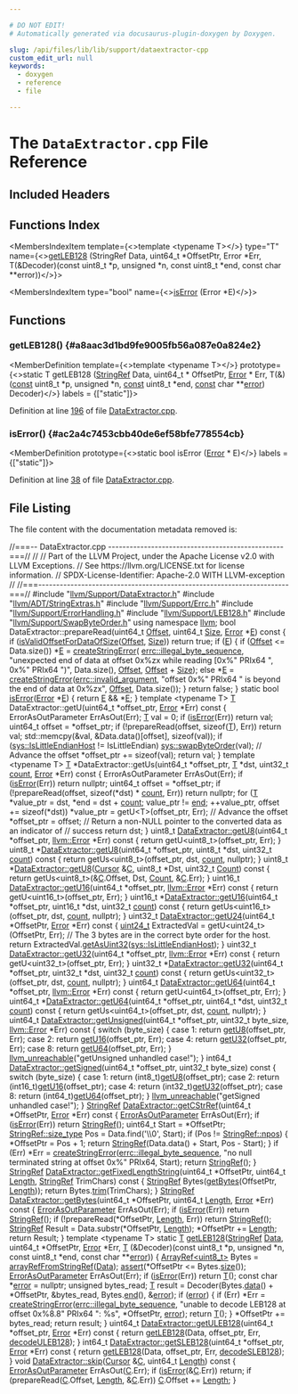 ```yaml
---

# DO NOT EDIT!
# Automatically generated via docusaurus-plugin-doxygen by Doxygen.

slug: /api/files/lib/lib/support/dataextractor-cpp
custom_edit_url: null
keywords:
  - doxygen
  - reference
  - file

---
```





# The `DataExtractor.cpp` File Reference

<DoxygenPage pluginConfig={pluginConfig}>



## Included Headers

<IncludesList>
<IncludesListItem
  filePath="llvm/Support/DataExtractor.h"
  permalink="/docs/api/files/include/include/llvm/include/llvm/support/dataextractor-h"
  isLocal="true" />
<IncludesListItem
  filePath="llvm/ADT/StringExtras.h"
  permalink="/docs/api/files/include/include/llvm/include/llvm/adt/stringextras-h"
  isLocal="true" />
<IncludesListItem
  filePath="llvm/Support/Errc.h"
  permalink="/docs/api/files/include/include/llvm/include/llvm/support/errc-h"
  isLocal="true" />
<IncludesListItem
  filePath="llvm/Support/ErrorHandling.h"
  permalink="/docs/api/files/include/include/llvm/include/llvm/support/errorhandling-h"
  isLocal="true" />
<IncludesListItem
  filePath="llvm/Support/LEB128.h"
  permalink="/docs/api/files/include/include/llvm/include/llvm/support/leb128-h"
  isLocal="true" />
<IncludesListItem
  filePath="llvm/Support/SwapByteOrder.h"
  permalink="/docs/api/files/include/include/llvm/include/llvm/support/swapbyteorder-h"
  isLocal="true" />
</IncludesList>

## Functions Index

<MembersIndex>

<MembersIndexItem
  template={<>template &lt;typename T&gt;</>}
  type="T"
  name={<><a href="#a8aac3d1bd9fe9005fb56a087e0a824e2">getLEB128</a> (StringRef Data, uint64&#95;t &#42;OffsetPtr, Error &#42;Err, T(&amp;Decoder)(const uint8&#95;t &#42;p, unsigned &#42;n, const uint8&#95;t &#42;end, const char &#42;&#42;error))</>}>
</MembersIndexItem>

<MembersIndexItem
  type="bool"
  name={<><a href="#ac2a4c7453cbb40de6ef58bfe778554cb">isError</a> (Error &#42;E)</>}>
</MembersIndexItem>

</MembersIndex>


<SectionDefinition>

## Functions

### getLEB128() {#a8aac3d1bd9fe9005fb56a087e0a824e2}

<MemberDefinition
  template={<>template &lt;typename T&gt;</>}
  prototype={<>static T getLEB128 (<a href="/docs/api/classes/llvm/stringref">StringRef</a> Data, uint64&#95;t &#42; OffsetPtr, <a href="/docs/api/classes/llvm/error">Error</a> &#42; Err, T(&amp;)(<a href="/docs/api/files/lib/lib/target/lib/target/aarch64/aarch64promoteconstant-cpp/#a90f8350fecae261c25be85d38b451bff">const</a> uint8&#95;t &#42;p, unsigned &#42;n, <a href="/docs/api/files/lib/lib/target/lib/target/aarch64/aarch64promoteconstant-cpp/#a90f8350fecae261c25be85d38b451bff">const</a> uint8&#95;t &#42;end, <a href="/docs/api/files/lib/lib/target/lib/target/aarch64/aarch64promoteconstant-cpp/#a90f8350fecae261c25be85d38b451bff">const</a> char &#42;&#42;<a href="/docs/api/files/lib/lib/debuginfo/lib/debuginfo/codeview/symbolrecordmapping-cpp/#a9cdf893c7d17e47fa1ed8bebf92a5da4">error</a>) Decoder)</>}
  labels = {["static"]}>

Definition at line <a href="#l00196">196</a> of file <a href="/docs/api/files/lib/lib/support/dataextractor-cpp">DataExtractor.cpp</a>.
</MemberDefinition>

### isError() {#ac2a4c7453cbb40de6ef58bfe778554cb}

<MemberDefinition
  prototype={<>static bool isError (<a href="/docs/api/classes/llvm/error">Error</a> &#42; E)</>}
  labels = {["static"]}>

Definition at line <a href="#l00038">38</a> of file <a href="/docs/api/files/lib/lib/support/dataextractor-cpp">DataExtractor.cpp</a>.
</MemberDefinition>

</SectionDefinition>

## File Listing

The file content with the documentation metadata removed is:

<ProgramListing>

<Link id="l00001" /><CodeLine lineNumber="1"><Highlight kind="comment">//===-- DataExtractor.cpp -------------------------------------------------===//</Highlight><Highlight kind="normal"></Highlight></CodeLine>
<Link id="l00002" /><CodeLine lineNumber="2"><Highlight kind="normal"></Highlight><Highlight kind="comment">//</Highlight><Highlight kind="normal"></Highlight></CodeLine>
<Link id="l00003" /><CodeLine lineNumber="3"><Highlight kind="normal"></Highlight><Highlight kind="comment">// Part of the LLVM Project, under the Apache License v2.0 with LLVM Exceptions.</Highlight><Highlight kind="normal"></Highlight></CodeLine>
<Link id="l00004" /><CodeLine lineNumber="4"><Highlight kind="normal"></Highlight><Highlight kind="comment">// See https://llvm.org/LICENSE.txt for license information.</Highlight><Highlight kind="normal"></Highlight></CodeLine>
<Link id="l00005" /><CodeLine lineNumber="5"><Highlight kind="normal"></Highlight><Highlight kind="comment">// SPDX-License-Identifier: Apache-2.0 WITH LLVM-exception</Highlight><Highlight kind="normal"></Highlight></CodeLine>
<Link id="l00006" /><CodeLine lineNumber="6"><Highlight kind="normal"></Highlight><Highlight kind="comment">//</Highlight><Highlight kind="normal"></Highlight></CodeLine>
<Link id="l00007" /><CodeLine lineNumber="7"><Highlight kind="normal"></Highlight><Highlight kind="comment">//===----------------------------------------------------------------------===//</Highlight><Highlight kind="normal"></Highlight></CodeLine>
<Link id="l00008" /><CodeLine lineNumber="8"><Highlight kind="normal"></Highlight></CodeLine>
<Link id="l00009" /><CodeLine lineNumber="9"><Highlight kind="normal"></Highlight><Highlight kind="preprocessor">#include &quot;<a href="/docs/api/files/include/include/llvm/include/llvm/support/dataextractor-h">llvm/Support/DataExtractor.h</a>&quot;</Highlight><Highlight kind="normal"></Highlight></CodeLine>
<Link id="l00010" /><CodeLine lineNumber="10"><Highlight kind="normal"></Highlight><Highlight kind="preprocessor">#include &quot;<a href="/docs/api/files/include/include/llvm/include/llvm/adt/stringextras-h">llvm/ADT/StringExtras.h</a>&quot;</Highlight><Highlight kind="normal"></Highlight></CodeLine>
<Link id="l00011" /><CodeLine lineNumber="11"><Highlight kind="normal"></Highlight><Highlight kind="preprocessor">#include &quot;<a href="/docs/api/files/include/include/llvm/include/llvm/support/errc-h">llvm/Support/Errc.h</a>&quot;</Highlight><Highlight kind="normal"></Highlight></CodeLine>
<Link id="l00012" /><CodeLine lineNumber="12"><Highlight kind="normal"></Highlight><Highlight kind="preprocessor">#include &quot;<a href="/docs/api/files/include/include/llvm/include/llvm/support/errorhandling-h">llvm/Support/ErrorHandling.h</a>&quot;</Highlight><Highlight kind="normal"></Highlight></CodeLine>
<Link id="l00013" /><CodeLine lineNumber="13"><Highlight kind="normal"></Highlight><Highlight kind="preprocessor">#include &quot;<a href="/docs/api/files/include/include/llvm/include/llvm/support/leb128-h">llvm/Support/LEB128.h</a>&quot;</Highlight><Highlight kind="normal"></Highlight></CodeLine>
<Link id="l00014" /><CodeLine lineNumber="14"><Highlight kind="normal"></Highlight><Highlight kind="preprocessor">#include &quot;<a href="/docs/api/files/include/include/llvm/include/llvm/support/swapbyteorder-h">llvm/Support/SwapByteOrder.h</a>&quot;</Highlight><Highlight kind="normal"></Highlight></CodeLine>
<Link id="l00015" /><CodeLine lineNumber="15"><Highlight kind="normal"></Highlight></CodeLine>
<Link id="l00016" /><CodeLine lineNumber="16"><Highlight kind="normal"></Highlight><Highlight kind="keyword">using namespace </Highlight><Highlight kind="normal"><a href="/docs/api/namespaces/llvm">llvm</a>;</Highlight></CodeLine>
<Link id="l00017" /><CodeLine lineNumber="17"><Highlight kind="normal"></Highlight></CodeLine>
<Link id="l00018" /><CodeLine lineNumber="18"><Highlight kind="normal"></Highlight><Highlight kind="keywordtype">bool</Highlight><Highlight kind="normal"> DataExtractor::prepareRead(uint64&#95;t <a href="/docs/api/namespaces/llvm/#a05f5b9a11bdcc5feba62899f95dcf878a3134224cba2545bc57954d3b072aebb4">Offset</a>, uint64&#95;t <a href="/docs/api/files/lib/lib/analysis/inlineorder-cpp/#a7ee6f0cb51c3b9056199e9a0001fe8c3a6f6cb72d544962fa333e2e34ce64f719">Size</a>,</Highlight></CodeLine>
<Link id="l00019" /><CodeLine lineNumber="19"><Highlight kind="normal">                                <a href="/docs/api/classes/llvm/error">Error</a> &#42;<a href="/docs/api/files/lib/lib/ir/builtingcs-cpp/#abb2b3a60ccc38a28239e19a1646e0c8a">E</a>)</Highlight><Highlight kind="keyword"> const </Highlight><Highlight kind="normal">&#123;</Highlight></CodeLine>
<Link id="l00020" /><CodeLine lineNumber="20"><Highlight kind="normal">  </Highlight><Highlight kind="keywordflow">if</Highlight><Highlight kind="normal"> (<a href="/docs/api/classes/llvm/dataextractor/#ad7e3a2f9134fa59a38cc0a86acaaf351">isValidOffsetForDataOfSize</a>(<a href="/docs/api/namespaces/llvm/#a05f5b9a11bdcc5feba62899f95dcf878a3134224cba2545bc57954d3b072aebb4">Offset</a>, <a href="/docs/api/files/lib/lib/analysis/inlineorder-cpp/#a7ee6f0cb51c3b9056199e9a0001fe8c3a6f6cb72d544962fa333e2e34ce64f719">Size</a>))</Highlight></CodeLine>
<Link id="l00021" /><CodeLine lineNumber="21"><Highlight kind="normal">    </Highlight><Highlight kind="keywordflow">return</Highlight><Highlight kind="normal"> </Highlight><Highlight kind="keyword">true</Highlight><Highlight kind="normal">;</Highlight></CodeLine>
<Link id="l00022" /><CodeLine lineNumber="22"><Highlight kind="normal">  </Highlight><Highlight kind="keywordflow">if</Highlight><Highlight kind="normal"> (<a href="/docs/api/files/lib/lib/ir/builtingcs-cpp/#abb2b3a60ccc38a28239e19a1646e0c8a">E</a>) &#123;</Highlight></CodeLine>
<Link id="l00023" /><CodeLine lineNumber="23"><Highlight kind="normal">    </Highlight><Highlight kind="keywordflow">if</Highlight><Highlight kind="normal"> (<a href="/docs/api/namespaces/llvm/#a05f5b9a11bdcc5feba62899f95dcf878a3134224cba2545bc57954d3b072aebb4">Offset</a> &lt;= Data.size())</Highlight></CodeLine>
<Link id="l00024" /><CodeLine lineNumber="24"><Highlight kind="normal">      &#42;<a href="/docs/api/files/lib/lib/ir/builtingcs-cpp/#abb2b3a60ccc38a28239e19a1646e0c8a">E</a> = <a href="/docs/api/namespaces/llvm/#a4d2fd926089a58d482fb67a362e11bad">createStringError</a>(</Highlight></CodeLine>
<Link id="l00025" /><CodeLine lineNumber="25"><Highlight kind="normal">          <a href="/docs/api/namespaces/llvm/#a59739a4f15fb2ec57a6b7fcfe938546ba53a9e57a679708b2d8ff0ccd8ec96b18">errc::illegal&#95;byte&#95;sequence</a>,</Highlight></CodeLine>
<Link id="l00026" /><CodeLine lineNumber="26"><Highlight kind="normal">          </Highlight><Highlight kind="stringliteral">&quot;unexpected end of data at offset 0x%zx while reading &#91;0x%&quot;</Highlight><Highlight kind="normal"> PRIx64</Highlight></CodeLine>
<Link id="l00027" /><CodeLine lineNumber="27"><Highlight kind="normal">          </Highlight><Highlight kind="stringliteral">&quot;, 0x%&quot;</Highlight><Highlight kind="normal"> PRIx64 </Highlight><Highlight kind="stringliteral">&quot;)&quot;</Highlight><Highlight kind="normal">,</Highlight></CodeLine>
<Link id="l00028" /><CodeLine lineNumber="28"><Highlight kind="normal">          Data.size(), <a href="/docs/api/namespaces/llvm/#a05f5b9a11bdcc5feba62899f95dcf878a3134224cba2545bc57954d3b072aebb4">Offset</a>, <a href="/docs/api/namespaces/llvm/#a05f5b9a11bdcc5feba62899f95dcf878a3134224cba2545bc57954d3b072aebb4">Offset</a> + <a href="/docs/api/files/lib/lib/analysis/inlineorder-cpp/#a7ee6f0cb51c3b9056199e9a0001fe8c3a6f6cb72d544962fa333e2e34ce64f719">Size</a>);</Highlight></CodeLine>
<Link id="l00029" /><CodeLine lineNumber="29"><Highlight kind="normal">    </Highlight><Highlight kind="keywordflow">else</Highlight><Highlight kind="normal"></Highlight></CodeLine>
<Link id="l00030" /><CodeLine lineNumber="30"><Highlight kind="normal">      &#42;<a href="/docs/api/files/lib/lib/ir/builtingcs-cpp/#abb2b3a60ccc38a28239e19a1646e0c8a">E</a> = <a href="/docs/api/namespaces/llvm/#a4d2fd926089a58d482fb67a362e11bad">createStringError</a>(<a href="/docs/api/namespaces/llvm/#a59739a4f15fb2ec57a6b7fcfe938546bae55d43eabeefe5a8271b4a3c898bd18f">errc::invalid&#95;argument</a>,</Highlight></CodeLine>
<Link id="l00031" /><CodeLine lineNumber="31"><Highlight kind="normal">                             </Highlight><Highlight kind="stringliteral">&quot;offset 0x%&quot;</Highlight><Highlight kind="normal"> PRIx64</Highlight></CodeLine>
<Link id="l00032" /><CodeLine lineNumber="32"><Highlight kind="normal">                             </Highlight><Highlight kind="stringliteral">&quot; is beyond the end of data at 0x%zx&quot;</Highlight><Highlight kind="normal">,</Highlight></CodeLine>
<Link id="l00033" /><CodeLine lineNumber="33"><Highlight kind="normal">                             <a href="/docs/api/namespaces/llvm/#a05f5b9a11bdcc5feba62899f95dcf878a3134224cba2545bc57954d3b072aebb4">Offset</a>, Data.size());</Highlight></CodeLine>
<Link id="l00034" /><CodeLine lineNumber="34"><Highlight kind="normal">  &#125;</Highlight></CodeLine>
<Link id="l00035" /><CodeLine lineNumber="35"><Highlight kind="normal">  </Highlight><Highlight kind="keywordflow">return</Highlight><Highlight kind="normal"> </Highlight><Highlight kind="keyword">false</Highlight><Highlight kind="normal">;</Highlight></CodeLine>
<Link id="l00036" /><CodeLine lineNumber="36"><Highlight kind="normal">&#125;</Highlight></CodeLine>
<Link id="l00037" /><CodeLine lineNumber="37"><Highlight kind="normal"></Highlight></CodeLine>
<Link id="l00038" /><CodeLine lineNumber="38" lineLink="#ac2a4c7453cbb40de6ef58bfe778554cb"><Highlight kind="normal"></Highlight><Highlight kind="keyword">static</Highlight><Highlight kind="normal"> </Highlight><Highlight kind="keywordtype">bool</Highlight><Highlight kind="normal"> <a href="#ac2a4c7453cbb40de6ef58bfe778554cb">isError</a>(<a href="/docs/api/classes/llvm/error">Error</a> &#42;<a href="/docs/api/files/lib/lib/ir/builtingcs-cpp/#abb2b3a60ccc38a28239e19a1646e0c8a">E</a>) &#123; </Highlight><Highlight kind="keywordflow">return</Highlight><Highlight kind="normal"> <a href="/docs/api/files/lib/lib/ir/builtingcs-cpp/#abb2b3a60ccc38a28239e19a1646e0c8a">E</a> &amp;&amp; &#42;<a href="/docs/api/files/lib/lib/ir/builtingcs-cpp/#abb2b3a60ccc38a28239e19a1646e0c8a">E</a>; &#125;</Highlight></CodeLine>
<Link id="l00039" /><CodeLine lineNumber="39"><Highlight kind="normal"></Highlight></CodeLine>
<Link id="l00040" /><CodeLine lineNumber="40"><Highlight kind="normal"></Highlight><Highlight kind="keyword">template</Highlight><Highlight kind="normal"> &lt;</Highlight><Highlight kind="keyword">typename</Highlight><Highlight kind="normal"> T&gt;</Highlight></CodeLine>
<Link id="l00041" /><CodeLine lineNumber="41"><Highlight kind="normal"><a href="/docs/api/files/lib/lib/target/lib/target/mips/mips16isellowering-cpp/#a0acb682b8260ab1c60b918599864e2e5">T</a> DataExtractor::getU(uint64&#95;t &#42;offset&#95;ptr, <a href="/docs/api/classes/llvm/error">Error</a> &#42;Err)</Highlight><Highlight kind="keyword"> const </Highlight><Highlight kind="normal">&#123;</Highlight></CodeLine>
<Link id="l00042" /><CodeLine lineNumber="42"><Highlight kind="normal">  ErrorAsOutParameter ErrAsOut(Err);</Highlight></CodeLine>
<Link id="l00043" /><CodeLine lineNumber="43"><Highlight kind="normal">  <a href="/docs/api/files/lib/lib/target/lib/target/mips/mips16isellowering-cpp/#a0acb682b8260ab1c60b918599864e2e5">T</a> val = 0;</Highlight></CodeLine>
<Link id="l00044" /><CodeLine lineNumber="44"><Highlight kind="normal">  </Highlight><Highlight kind="keywordflow">if</Highlight><Highlight kind="normal"> (<a href="#ac2a4c7453cbb40de6ef58bfe778554cb">isError</a>(Err))</Highlight></CodeLine>
<Link id="l00045" /><CodeLine lineNumber="45"><Highlight kind="normal">    </Highlight><Highlight kind="keywordflow">return</Highlight><Highlight kind="normal"> val;</Highlight></CodeLine>
<Link id="l00046" /><CodeLine lineNumber="46"><Highlight kind="normal"></Highlight></CodeLine>
<Link id="l00047" /><CodeLine lineNumber="47"><Highlight kind="normal">  uint64&#95;t offset = &#42;offset&#95;ptr;</Highlight></CodeLine>
<Link id="l00048" /><CodeLine lineNumber="48"><Highlight kind="normal">  </Highlight><Highlight kind="keywordflow">if</Highlight><Highlight kind="normal"> (!prepareRead(offset, </Highlight><Highlight kind="keyword">sizeof</Highlight><Highlight kind="normal">(<a href="/docs/api/files/lib/lib/target/lib/target/mips/mips16isellowering-cpp/#a0acb682b8260ab1c60b918599864e2e5">T</a>), Err))</Highlight></CodeLine>
<Link id="l00049" /><CodeLine lineNumber="49"><Highlight kind="normal">    </Highlight><Highlight kind="keywordflow">return</Highlight><Highlight kind="normal"> val;</Highlight></CodeLine>
<Link id="l00050" /><CodeLine lineNumber="50"><Highlight kind="normal">  std::memcpy(&amp;val, &amp;Data.data()&#91;offset&#93;, </Highlight><Highlight kind="keyword">sizeof</Highlight><Highlight kind="normal">(val));</Highlight></CodeLine>
<Link id="l00051" /><CodeLine lineNumber="51"><Highlight kind="normal">  </Highlight><Highlight kind="keywordflow">if</Highlight><Highlight kind="normal"> (<a href="/docs/api/namespaces/llvm/sys/#a4ee2015697caec796e59972aadc2f9e2">sys::IsLittleEndianHost</a> != IsLittleEndian)</Highlight></CodeLine>
<Link id="l00052" /><CodeLine lineNumber="52"><Highlight kind="normal">    <a href="/docs/api/namespaces/llvm/sys/#ad0e418047a3e04c4fd1fb83325b571ae">sys::swapByteOrder</a>(val);</Highlight></CodeLine>
<Link id="l00053" /><CodeLine lineNumber="53"><Highlight kind="normal"></Highlight></CodeLine>
<Link id="l00054" /><CodeLine lineNumber="54"><Highlight kind="normal">  </Highlight><Highlight kind="comment">// Advance the offset</Highlight><Highlight kind="normal"></Highlight></CodeLine>
<Link id="l00055" /><CodeLine lineNumber="55"><Highlight kind="normal">  &#42;offset&#95;ptr += </Highlight><Highlight kind="keyword">sizeof</Highlight><Highlight kind="normal">(val);</Highlight></CodeLine>
<Link id="l00056" /><CodeLine lineNumber="56"><Highlight kind="normal">  </Highlight><Highlight kind="keywordflow">return</Highlight><Highlight kind="normal"> val;</Highlight></CodeLine>
<Link id="l00057" /><CodeLine lineNumber="57"><Highlight kind="normal">&#125;</Highlight></CodeLine>
<Link id="l00058" /><CodeLine lineNumber="58"><Highlight kind="normal"></Highlight></CodeLine>
<Link id="l00059" /><CodeLine lineNumber="59"><Highlight kind="normal"></Highlight><Highlight kind="keyword">template</Highlight><Highlight kind="normal"> &lt;</Highlight><Highlight kind="keyword">typename</Highlight><Highlight kind="normal"> T&gt;</Highlight></CodeLine>
<Link id="l00060" /><CodeLine lineNumber="60"><Highlight kind="normal"><a href="/docs/api/files/lib/lib/target/lib/target/mips/mips16isellowering-cpp/#a0acb682b8260ab1c60b918599864e2e5">T</a> &#42;DataExtractor::getUs(uint64&#95;t &#42;offset&#95;ptr, <a href="/docs/api/files/lib/lib/target/lib/target/mips/mips16isellowering-cpp/#a0acb682b8260ab1c60b918599864e2e5">T</a> &#42;dst, uint32&#95;t <a href="/docs/api/namespaces/llvm/#ab1772fd431decccb7926d484ea223db7">count</a>,</Highlight></CodeLine>
<Link id="l00061" /><CodeLine lineNumber="61"><Highlight kind="normal">                        <a href="/docs/api/classes/llvm/error">Error</a> &#42;Err)</Highlight><Highlight kind="keyword"> const </Highlight><Highlight kind="normal">&#123;</Highlight></CodeLine>
<Link id="l00062" /><CodeLine lineNumber="62"><Highlight kind="normal">  ErrorAsOutParameter ErrAsOut(Err);</Highlight></CodeLine>
<Link id="l00063" /><CodeLine lineNumber="63"><Highlight kind="normal">  </Highlight><Highlight kind="keywordflow">if</Highlight><Highlight kind="normal"> (<a href="#ac2a4c7453cbb40de6ef58bfe778554cb">isError</a>(Err))</Highlight></CodeLine>
<Link id="l00064" /><CodeLine lineNumber="64"><Highlight kind="normal">    </Highlight><Highlight kind="keywordflow">return</Highlight><Highlight kind="normal"> </Highlight><Highlight kind="keyword">nullptr</Highlight><Highlight kind="normal">;</Highlight></CodeLine>
<Link id="l00065" /><CodeLine lineNumber="65"><Highlight kind="normal"></Highlight></CodeLine>
<Link id="l00066" /><CodeLine lineNumber="66"><Highlight kind="normal">  uint64&#95;t offset = &#42;offset&#95;ptr;</Highlight></CodeLine>
<Link id="l00067" /><CodeLine lineNumber="67"><Highlight kind="normal"></Highlight></CodeLine>
<Link id="l00068" /><CodeLine lineNumber="68"><Highlight kind="normal">  </Highlight><Highlight kind="keywordflow">if</Highlight><Highlight kind="normal"> (!prepareRead(offset, </Highlight><Highlight kind="keyword">sizeof</Highlight><Highlight kind="normal">(&#42;dst) &#42; <a href="/docs/api/namespaces/llvm/#ab1772fd431decccb7926d484ea223db7">count</a>, Err))</Highlight></CodeLine>
<Link id="l00069" /><CodeLine lineNumber="69"><Highlight kind="normal">    </Highlight><Highlight kind="keywordflow">return</Highlight><Highlight kind="normal"> </Highlight><Highlight kind="keyword">nullptr</Highlight><Highlight kind="normal">;</Highlight></CodeLine>
<Link id="l00070" /><CodeLine lineNumber="70"><Highlight kind="normal">  </Highlight><Highlight kind="keywordflow">for</Highlight><Highlight kind="normal"> (<a href="/docs/api/files/lib/lib/target/lib/target/mips/mips16isellowering-cpp/#a0acb682b8260ab1c60b918599864e2e5">T</a> &#42;value&#95;ptr = dst, &#42;end = dst + <a href="/docs/api/namespaces/llvm/#ab1772fd431decccb7926d484ea223db7">count</a>; value&#95;ptr != <a href="/docs/api/namespaces/llvm/sandboxir/#a64ac61287490361f2183faf1d7639ee9">end</a>;</Highlight></CodeLine>
<Link id="l00071" /><CodeLine lineNumber="71"><Highlight kind="normal">       ++value&#95;ptr, offset += </Highlight><Highlight kind="keyword">sizeof</Highlight><Highlight kind="normal">(&#42;dst))</Highlight></CodeLine>
<Link id="l00072" /><CodeLine lineNumber="72"><Highlight kind="normal">    &#42;value&#95;ptr = getU&lt;T&gt;(offset&#95;ptr, Err);</Highlight></CodeLine>
<Link id="l00073" /><CodeLine lineNumber="73"><Highlight kind="normal">  </Highlight><Highlight kind="comment">// Advance the offset</Highlight><Highlight kind="normal"></Highlight></CodeLine>
<Link id="l00074" /><CodeLine lineNumber="74"><Highlight kind="normal">  &#42;offset&#95;ptr = offset;</Highlight></CodeLine>
<Link id="l00075" /><CodeLine lineNumber="75"><Highlight kind="normal">  </Highlight><Highlight kind="comment">// Return a non-NULL pointer to the converted data as an indicator of</Highlight><Highlight kind="normal"></Highlight></CodeLine>
<Link id="l00076" /><CodeLine lineNumber="76"><Highlight kind="normal">  </Highlight><Highlight kind="comment">// success</Highlight><Highlight kind="normal"></Highlight></CodeLine>
<Link id="l00077" /><CodeLine lineNumber="77"><Highlight kind="normal">  </Highlight><Highlight kind="keywordflow">return</Highlight><Highlight kind="normal"> dst;</Highlight></CodeLine>
<Link id="l00078" /><CodeLine lineNumber="78"><Highlight kind="normal">&#125;</Highlight></CodeLine>
<Link id="l00079" /><CodeLine lineNumber="79"><Highlight kind="normal"></Highlight></CodeLine>
<Link id="l00080" /><CodeLine lineNumber="80" lineLink="/docs/api/classes/llvm/dataextractor/#a45ee696c4102751e0194a0210c07dac0"><Highlight kind="normal">uint8&#95;t <a href="/docs/api/classes/llvm/dataextractor/#a45ee696c4102751e0194a0210c07dac0">DataExtractor::getU8</a>(uint64&#95;t &#42;offset&#95;ptr, <a href="/docs/api/classes/llvm/error">llvm::Error</a> &#42;Err)</Highlight><Highlight kind="keyword"> const </Highlight><Highlight kind="normal">&#123;</Highlight></CodeLine>
<Link id="l00081" /><CodeLine lineNumber="81"><Highlight kind="normal">  </Highlight><Highlight kind="keywordflow">return</Highlight><Highlight kind="normal"> getU&lt;uint8&#95;t&gt;(offset&#95;ptr, Err);</Highlight></CodeLine>
<Link id="l00082" /><CodeLine lineNumber="82"><Highlight kind="normal">&#125;</Highlight></CodeLine>
<Link id="l00083" /><CodeLine lineNumber="83"><Highlight kind="normal"></Highlight></CodeLine>
<Link id="l00084" /><CodeLine lineNumber="84" lineLink="/docs/api/classes/llvm/dataextractor/#a99714e6728aec45a983ebaa1e3a759b4"><Highlight kind="normal">uint8&#95;t &#42;<a href="/docs/api/classes/llvm/dataextractor/#a45ee696c4102751e0194a0210c07dac0">DataExtractor::getU8</a>(uint64&#95;t &#42;offset&#95;ptr, uint8&#95;t &#42;dst,</Highlight></CodeLine>
<Link id="l00085" /><CodeLine lineNumber="85"><Highlight kind="normal">                              uint32&#95;t <a href="/docs/api/namespaces/llvm/#ab1772fd431decccb7926d484ea223db7">count</a>)</Highlight><Highlight kind="keyword"> const </Highlight><Highlight kind="normal">&#123;</Highlight></CodeLine>
<Link id="l00086" /><CodeLine lineNumber="86"><Highlight kind="normal">  </Highlight><Highlight kind="keywordflow">return</Highlight><Highlight kind="normal"> getUs&lt;uint8&#95;t&gt;(offset&#95;ptr, dst, <a href="/docs/api/namespaces/llvm/#ab1772fd431decccb7926d484ea223db7">count</a>, </Highlight><Highlight kind="keyword">nullptr</Highlight><Highlight kind="normal">);</Highlight></CodeLine>
<Link id="l00087" /><CodeLine lineNumber="87"><Highlight kind="normal">&#125;</Highlight></CodeLine>
<Link id="l00088" /><CodeLine lineNumber="88"><Highlight kind="normal"></Highlight></CodeLine>
<Link id="l00089" /><CodeLine lineNumber="89" lineLink="/docs/api/classes/llvm/dataextractor/#a410f6a91c0a8365d3be5010048789fa0"><Highlight kind="normal">uint8&#95;t &#42;<a href="/docs/api/classes/llvm/dataextractor/#a45ee696c4102751e0194a0210c07dac0">DataExtractor::getU8</a>(<a href="/docs/api/classes/llvm/dataextractor/cursor">Cursor</a> &amp;<a href="/docs/api/namespaces/llvm/callingconv/#ac6aa1387c4375260e2468eb5a77fdb4cafd841a49aec1539bc88abc8ff9e170fb">C</a>, uint8&#95;t &#42;Dst, uint32&#95;t <a href="/docs/api/namespaces/llvm/#a845e08be4b0320d66901a66b0c0e9509">Count</a>)</Highlight><Highlight kind="keyword"> const </Highlight><Highlight kind="normal">&#123;</Highlight></CodeLine>
<Link id="l00090" /><CodeLine lineNumber="90"><Highlight kind="normal">  </Highlight><Highlight kind="keywordflow">return</Highlight><Highlight kind="normal"> getUs&lt;uint8&#95;t&gt;(&amp;<a href="/docs/api/namespaces/llvm/callingconv/#ac6aa1387c4375260e2468eb5a77fdb4cafd841a49aec1539bc88abc8ff9e170fb">C</a>.Offset, Dst, <a href="/docs/api/namespaces/llvm/#a845e08be4b0320d66901a66b0c0e9509">Count</a>, &amp;<a href="/docs/api/namespaces/llvm/callingconv/#ac6aa1387c4375260e2468eb5a77fdb4cafd841a49aec1539bc88abc8ff9e170fb">C</a>.Err);</Highlight></CodeLine>
<Link id="l00091" /><CodeLine lineNumber="91"><Highlight kind="normal">&#125;</Highlight></CodeLine>
<Link id="l00092" /><CodeLine lineNumber="92"><Highlight kind="normal"></Highlight></CodeLine>
<Link id="l00093" /><CodeLine lineNumber="93" lineLink="/docs/api/classes/llvm/dataextractor/#a98923ce73981e5171ef246bdcc6fde60"><Highlight kind="normal">uint16&#95;t <a href="/docs/api/classes/llvm/dataextractor/#a98923ce73981e5171ef246bdcc6fde60">DataExtractor::getU16</a>(uint64&#95;t &#42;offset&#95;ptr, <a href="/docs/api/classes/llvm/error">llvm::Error</a> &#42;Err)</Highlight><Highlight kind="keyword"> const </Highlight><Highlight kind="normal">&#123;</Highlight></CodeLine>
<Link id="l00094" /><CodeLine lineNumber="94"><Highlight kind="normal">  </Highlight><Highlight kind="keywordflow">return</Highlight><Highlight kind="normal"> getU&lt;uint16&#95;t&gt;(offset&#95;ptr, Err);</Highlight></CodeLine>
<Link id="l00095" /><CodeLine lineNumber="95"><Highlight kind="normal">&#125;</Highlight></CodeLine>
<Link id="l00096" /><CodeLine lineNumber="96"><Highlight kind="normal"></Highlight></CodeLine>
<Link id="l00097" /><CodeLine lineNumber="97" lineLink="/docs/api/classes/llvm/dataextractor/#a968738e950c817a5c90ebdb5adeaff08"><Highlight kind="normal">uint16&#95;t &#42;<a href="/docs/api/classes/llvm/dataextractor/#a98923ce73981e5171ef246bdcc6fde60">DataExtractor::getU16</a>(uint64&#95;t &#42;offset&#95;ptr, uint16&#95;t &#42;dst,</Highlight></CodeLine>
<Link id="l00098" /><CodeLine lineNumber="98"><Highlight kind="normal">                                uint32&#95;t <a href="/docs/api/namespaces/llvm/#ab1772fd431decccb7926d484ea223db7">count</a>)</Highlight><Highlight kind="keyword"> const </Highlight><Highlight kind="normal">&#123;</Highlight></CodeLine>
<Link id="l00099" /><CodeLine lineNumber="99"><Highlight kind="normal">  </Highlight><Highlight kind="keywordflow">return</Highlight><Highlight kind="normal"> getUs&lt;uint16&#95;t&gt;(offset&#95;ptr, dst, <a href="/docs/api/namespaces/llvm/#ab1772fd431decccb7926d484ea223db7">count</a>, </Highlight><Highlight kind="keyword">nullptr</Highlight><Highlight kind="normal">);</Highlight></CodeLine>
<Link id="l00100" /><CodeLine lineNumber="100"><Highlight kind="normal">&#125;</Highlight></CodeLine>
<Link id="l00101" /><CodeLine lineNumber="101"><Highlight kind="normal"></Highlight></CodeLine>
<Link id="l00102" /><CodeLine lineNumber="102" lineLink="/docs/api/classes/llvm/dataextractor/#ae76306ed98218d7cb53f099c42c0dbef"><Highlight kind="normal">uint32&#95;t <a href="/docs/api/classes/llvm/dataextractor/#ae76306ed98218d7cb53f099c42c0dbef">DataExtractor::getU24</a>(uint64&#95;t &#42;OffsetPtr, <a href="/docs/api/classes/llvm/error">Error</a> &#42;Err)</Highlight><Highlight kind="keyword"> const </Highlight><Highlight kind="normal">&#123;</Highlight></CodeLine>
<Link id="l00103" /><CodeLine lineNumber="103"><Highlight kind="normal">  <a href="/docs/api/namespaces/llvm/#aae18bdf2b66609b29368e4c920ffe885">uint24&#95;t</a> ExtractedVal = getU&lt;uint24&#95;t&gt;(OffsetPtr, Err);</Highlight></CodeLine>
<Link id="l00104" /><CodeLine lineNumber="104"><Highlight kind="normal">  </Highlight><Highlight kind="comment">// The 3 bytes are in the correct byte order for the host.</Highlight><Highlight kind="normal"></Highlight></CodeLine>
<Link id="l00105" /><CodeLine lineNumber="105"><Highlight kind="normal">  </Highlight><Highlight kind="keywordflow">return</Highlight><Highlight kind="normal"> ExtractedVal.<a href="/docs/api/structs/llvm/uint24/#a9e086b877c8e942124d446e97860ac27">getAsUint32</a>(<a href="/docs/api/namespaces/llvm/sys/#a4ee2015697caec796e59972aadc2f9e2">sys::IsLittleEndianHost</a>);</Highlight></CodeLine>
<Link id="l00106" /><CodeLine lineNumber="106"><Highlight kind="normal">&#125;</Highlight></CodeLine>
<Link id="l00107" /><CodeLine lineNumber="107"><Highlight kind="normal"></Highlight></CodeLine>
<Link id="l00108" /><CodeLine lineNumber="108" lineLink="/docs/api/classes/llvm/dataextractor/#a0eb55ea3f585f9c8a2619fe7250e56f4"><Highlight kind="normal">uint32&#95;t <a href="/docs/api/classes/llvm/dataextractor/#a0eb55ea3f585f9c8a2619fe7250e56f4">DataExtractor::getU32</a>(uint64&#95;t &#42;offset&#95;ptr, <a href="/docs/api/classes/llvm/error">llvm::Error</a> &#42;Err)</Highlight><Highlight kind="keyword"> const </Highlight><Highlight kind="normal">&#123;</Highlight></CodeLine>
<Link id="l00109" /><CodeLine lineNumber="109"><Highlight kind="normal">  </Highlight><Highlight kind="keywordflow">return</Highlight><Highlight kind="normal"> getU&lt;uint32&#95;t&gt;(offset&#95;ptr, Err);</Highlight></CodeLine>
<Link id="l00110" /><CodeLine lineNumber="110"><Highlight kind="normal">&#125;</Highlight></CodeLine>
<Link id="l00111" /><CodeLine lineNumber="111"><Highlight kind="normal"></Highlight></CodeLine>
<Link id="l00112" /><CodeLine lineNumber="112" lineLink="/docs/api/classes/llvm/dataextractor/#a2b99b78638b6b9f381619b62b32afef3"><Highlight kind="normal">uint32&#95;t &#42;<a href="/docs/api/classes/llvm/dataextractor/#a0eb55ea3f585f9c8a2619fe7250e56f4">DataExtractor::getU32</a>(uint64&#95;t &#42;offset&#95;ptr, uint32&#95;t &#42;dst,</Highlight></CodeLine>
<Link id="l00113" /><CodeLine lineNumber="113"><Highlight kind="normal">                                uint32&#95;t <a href="/docs/api/namespaces/llvm/#ab1772fd431decccb7926d484ea223db7">count</a>)</Highlight><Highlight kind="keyword"> const </Highlight><Highlight kind="normal">&#123;</Highlight></CodeLine>
<Link id="l00114" /><CodeLine lineNumber="114"><Highlight kind="normal">  </Highlight><Highlight kind="keywordflow">return</Highlight><Highlight kind="normal"> getUs&lt;uint32&#95;t&gt;(offset&#95;ptr, dst, <a href="/docs/api/namespaces/llvm/#ab1772fd431decccb7926d484ea223db7">count</a>, </Highlight><Highlight kind="keyword">nullptr</Highlight><Highlight kind="normal">);</Highlight></CodeLine>
<Link id="l00115" /><CodeLine lineNumber="115"><Highlight kind="normal">&#125;</Highlight></CodeLine>
<Link id="l00116" /><CodeLine lineNumber="116"><Highlight kind="normal"></Highlight></CodeLine>
<Link id="l00117" /><CodeLine lineNumber="117" lineLink="/docs/api/classes/llvm/dataextractor/#ac7c91465e0d075f5fc1bdc895c8a5f07"><Highlight kind="normal">uint64&#95;t <a href="/docs/api/classes/llvm/dataextractor/#ac7c91465e0d075f5fc1bdc895c8a5f07">DataExtractor::getU64</a>(uint64&#95;t &#42;offset&#95;ptr, <a href="/docs/api/classes/llvm/error">llvm::Error</a> &#42;Err)</Highlight><Highlight kind="keyword"> const </Highlight><Highlight kind="normal">&#123;</Highlight></CodeLine>
<Link id="l00118" /><CodeLine lineNumber="118"><Highlight kind="normal">  </Highlight><Highlight kind="keywordflow">return</Highlight><Highlight kind="normal"> getU&lt;uint64&#95;t&gt;(offset&#95;ptr, Err);</Highlight></CodeLine>
<Link id="l00119" /><CodeLine lineNumber="119"><Highlight kind="normal">&#125;</Highlight></CodeLine>
<Link id="l00120" /><CodeLine lineNumber="120"><Highlight kind="normal"></Highlight></CodeLine>
<Link id="l00121" /><CodeLine lineNumber="121" lineLink="/docs/api/classes/llvm/dataextractor/#aac8a77c19e55900e7e234db43a439dd7"><Highlight kind="normal">uint64&#95;t &#42;<a href="/docs/api/classes/llvm/dataextractor/#ac7c91465e0d075f5fc1bdc895c8a5f07">DataExtractor::getU64</a>(uint64&#95;t &#42;offset&#95;ptr, uint64&#95;t &#42;dst,</Highlight></CodeLine>
<Link id="l00122" /><CodeLine lineNumber="122"><Highlight kind="normal">                                uint32&#95;t <a href="/docs/api/namespaces/llvm/#ab1772fd431decccb7926d484ea223db7">count</a>)</Highlight><Highlight kind="keyword"> const </Highlight><Highlight kind="normal">&#123;</Highlight></CodeLine>
<Link id="l00123" /><CodeLine lineNumber="123"><Highlight kind="normal">  </Highlight><Highlight kind="keywordflow">return</Highlight><Highlight kind="normal"> getUs&lt;uint64&#95;t&gt;(offset&#95;ptr, dst, <a href="/docs/api/namespaces/llvm/#ab1772fd431decccb7926d484ea223db7">count</a>, </Highlight><Highlight kind="keyword">nullptr</Highlight><Highlight kind="normal">);</Highlight></CodeLine>
<Link id="l00124" /><CodeLine lineNumber="124"><Highlight kind="normal">&#125;</Highlight></CodeLine>
<Link id="l00125" /><CodeLine lineNumber="125"><Highlight kind="normal"></Highlight></CodeLine>
<Link id="l00126" /><CodeLine lineNumber="126" lineLink="/docs/api/classes/llvm/dataextractor/#a091e3b172c8f532c021b21c90fd3d461"><Highlight kind="normal">uint64&#95;t <a href="/docs/api/classes/llvm/dataextractor/#a091e3b172c8f532c021b21c90fd3d461">DataExtractor::getUnsigned</a>(uint64&#95;t &#42;offset&#95;ptr, uint32&#95;t byte&#95;size,</Highlight></CodeLine>
<Link id="l00127" /><CodeLine lineNumber="127"><Highlight kind="normal">                                    <a href="/docs/api/classes/llvm/error">llvm::Error</a> &#42;Err)</Highlight><Highlight kind="keyword"> const </Highlight><Highlight kind="normal">&#123;</Highlight></CodeLine>
<Link id="l00128" /><CodeLine lineNumber="128"><Highlight kind="normal">  </Highlight><Highlight kind="keywordflow">switch</Highlight><Highlight kind="normal"> (byte&#95;size) &#123;</Highlight></CodeLine>
<Link id="l00129" /><CodeLine lineNumber="129"><Highlight kind="normal">  </Highlight><Highlight kind="keywordflow">case</Highlight><Highlight kind="normal"> 1:</Highlight></CodeLine>
<Link id="l00130" /><CodeLine lineNumber="130"><Highlight kind="normal">    </Highlight><Highlight kind="keywordflow">return</Highlight><Highlight kind="normal"> <a href="/docs/api/classes/llvm/dataextractor/#a45ee696c4102751e0194a0210c07dac0">getU8</a>(offset&#95;ptr, Err);</Highlight></CodeLine>
<Link id="l00131" /><CodeLine lineNumber="131"><Highlight kind="normal">  </Highlight><Highlight kind="keywordflow">case</Highlight><Highlight kind="normal"> 2:</Highlight></CodeLine>
<Link id="l00132" /><CodeLine lineNumber="132"><Highlight kind="normal">    </Highlight><Highlight kind="keywordflow">return</Highlight><Highlight kind="normal"> <a href="/docs/api/classes/llvm/dataextractor/#a98923ce73981e5171ef246bdcc6fde60">getU16</a>(offset&#95;ptr, Err);</Highlight></CodeLine>
<Link id="l00133" /><CodeLine lineNumber="133"><Highlight kind="normal">  </Highlight><Highlight kind="keywordflow">case</Highlight><Highlight kind="normal"> 4:</Highlight></CodeLine>
<Link id="l00134" /><CodeLine lineNumber="134"><Highlight kind="normal">    </Highlight><Highlight kind="keywordflow">return</Highlight><Highlight kind="normal"> <a href="/docs/api/classes/llvm/dataextractor/#a0eb55ea3f585f9c8a2619fe7250e56f4">getU32</a>(offset&#95;ptr, Err);</Highlight></CodeLine>
<Link id="l00135" /><CodeLine lineNumber="135"><Highlight kind="normal">  </Highlight><Highlight kind="keywordflow">case</Highlight><Highlight kind="normal"> 8:</Highlight></CodeLine>
<Link id="l00136" /><CodeLine lineNumber="136"><Highlight kind="normal">    </Highlight><Highlight kind="keywordflow">return</Highlight><Highlight kind="normal"> <a href="/docs/api/classes/llvm/dataextractor/#ac7c91465e0d075f5fc1bdc895c8a5f07">getU64</a>(offset&#95;ptr, Err);</Highlight></CodeLine>
<Link id="l00137" /><CodeLine lineNumber="137"><Highlight kind="normal">  &#125;</Highlight></CodeLine>
<Link id="l00138" /><CodeLine lineNumber="138"><Highlight kind="normal">  <a href="/docs/api/files/include/include/llvm/include/llvm/support/errorhandling-h/#ace243f5c25697a1107cce46626b3dc94">llvm&#95;unreachable</a>(</Highlight><Highlight kind="stringliteral">&quot;getUnsigned unhandled case!&quot;</Highlight><Highlight kind="normal">);</Highlight></CodeLine>
<Link id="l00139" /><CodeLine lineNumber="139"><Highlight kind="normal">&#125;</Highlight></CodeLine>
<Link id="l00140" /><CodeLine lineNumber="140"><Highlight kind="normal"></Highlight></CodeLine>
<Link id="l00141" /><CodeLine lineNumber="141"><Highlight kind="normal">int64&#95;t</Highlight></CodeLine>
<Link id="l00142" /><CodeLine lineNumber="142" lineLink="/docs/api/classes/llvm/dataextractor/#a5cc53bb122d7af1e40b77867d080114d"><Highlight kind="normal"><a href="/docs/api/classes/llvm/dataextractor/#a5cc53bb122d7af1e40b77867d080114d">DataExtractor::getSigned</a>(uint64&#95;t &#42;offset&#95;ptr, uint32&#95;t byte&#95;size)</Highlight><Highlight kind="keyword"> const </Highlight><Highlight kind="normal">&#123;</Highlight></CodeLine>
<Link id="l00143" /><CodeLine lineNumber="143"><Highlight kind="normal">  </Highlight><Highlight kind="keywordflow">switch</Highlight><Highlight kind="normal"> (byte&#95;size) &#123;</Highlight></CodeLine>
<Link id="l00144" /><CodeLine lineNumber="144"><Highlight kind="normal">  </Highlight><Highlight kind="keywordflow">case</Highlight><Highlight kind="normal"> 1:</Highlight></CodeLine>
<Link id="l00145" /><CodeLine lineNumber="145"><Highlight kind="normal">    </Highlight><Highlight kind="keywordflow">return</Highlight><Highlight kind="normal"> (int8&#95;t)<a href="/docs/api/classes/llvm/dataextractor/#a45ee696c4102751e0194a0210c07dac0">getU8</a>(offset&#95;ptr);</Highlight></CodeLine>
<Link id="l00146" /><CodeLine lineNumber="146"><Highlight kind="normal">  </Highlight><Highlight kind="keywordflow">case</Highlight><Highlight kind="normal"> 2:</Highlight></CodeLine>
<Link id="l00147" /><CodeLine lineNumber="147"><Highlight kind="normal">    </Highlight><Highlight kind="keywordflow">return</Highlight><Highlight kind="normal"> (int16&#95;t)<a href="/docs/api/classes/llvm/dataextractor/#a98923ce73981e5171ef246bdcc6fde60">getU16</a>(offset&#95;ptr);</Highlight></CodeLine>
<Link id="l00148" /><CodeLine lineNumber="148"><Highlight kind="normal">  </Highlight><Highlight kind="keywordflow">case</Highlight><Highlight kind="normal"> 4:</Highlight></CodeLine>
<Link id="l00149" /><CodeLine lineNumber="149"><Highlight kind="normal">    </Highlight><Highlight kind="keywordflow">return</Highlight><Highlight kind="normal"> (int32&#95;t)<a href="/docs/api/classes/llvm/dataextractor/#a0eb55ea3f585f9c8a2619fe7250e56f4">getU32</a>(offset&#95;ptr);</Highlight></CodeLine>
<Link id="l00150" /><CodeLine lineNumber="150"><Highlight kind="normal">  </Highlight><Highlight kind="keywordflow">case</Highlight><Highlight kind="normal"> 8:</Highlight></CodeLine>
<Link id="l00151" /><CodeLine lineNumber="151"><Highlight kind="normal">    </Highlight><Highlight kind="keywordflow">return</Highlight><Highlight kind="normal"> (int64&#95;t)<a href="/docs/api/classes/llvm/dataextractor/#ac7c91465e0d075f5fc1bdc895c8a5f07">getU64</a>(offset&#95;ptr);</Highlight></CodeLine>
<Link id="l00152" /><CodeLine lineNumber="152"><Highlight kind="normal">  &#125;</Highlight></CodeLine>
<Link id="l00153" /><CodeLine lineNumber="153"><Highlight kind="normal">  <a href="/docs/api/files/include/include/llvm/include/llvm/support/errorhandling-h/#ace243f5c25697a1107cce46626b3dc94">llvm&#95;unreachable</a>(</Highlight><Highlight kind="stringliteral">&quot;getSigned unhandled case!&quot;</Highlight><Highlight kind="normal">);</Highlight></CodeLine>
<Link id="l00154" /><CodeLine lineNumber="154"><Highlight kind="normal">&#125;</Highlight></CodeLine>
<Link id="l00155" /><CodeLine lineNumber="155"><Highlight kind="normal"></Highlight></CodeLine>
<Link id="l00156" /><CodeLine lineNumber="156" lineLink="/docs/api/classes/llvm/dataextractor/#a3b587fe584a4e8b02c4ca0426be42918"><Highlight kind="normal"><a href="/docs/api/classes/llvm/stringref">StringRef</a> <a href="/docs/api/classes/llvm/dataextractor/#a3b587fe584a4e8b02c4ca0426be42918">DataExtractor::getCStrRef</a>(uint64&#95;t &#42;OffsetPtr, <a href="/docs/api/classes/llvm/error">Error</a> &#42;Err)</Highlight><Highlight kind="keyword"> const </Highlight><Highlight kind="normal">&#123;</Highlight></CodeLine>
<Link id="l00157" /><CodeLine lineNumber="157"><Highlight kind="normal">  <a href="/docs/api/classes/llvm/errorasoutparameter">ErrorAsOutParameter</a> ErrAsOut(Err);</Highlight></CodeLine>
<Link id="l00158" /><CodeLine lineNumber="158"><Highlight kind="normal">  </Highlight><Highlight kind="keywordflow">if</Highlight><Highlight kind="normal"> (<a href="#ac2a4c7453cbb40de6ef58bfe778554cb">isError</a>(Err))</Highlight></CodeLine>
<Link id="l00159" /><CodeLine lineNumber="159"><Highlight kind="normal">    </Highlight><Highlight kind="keywordflow">return</Highlight><Highlight kind="normal"> <a href="/docs/api/classes/llvm/stringref">StringRef</a>();</Highlight></CodeLine>
<Link id="l00160" /><CodeLine lineNumber="160"><Highlight kind="normal"></Highlight></CodeLine>
<Link id="l00161" /><CodeLine lineNumber="161"><Highlight kind="normal">  uint64&#95;t Start = &#42;OffsetPtr;</Highlight></CodeLine>
<Link id="l00162" /><CodeLine lineNumber="162"><Highlight kind="normal">  <a href="/docs/api/classes/llvm/stringref/#a54e59e2d53e5ee736ee060be7c457508">StringRef::size&#95;type</a> Pos = Data.find(</Highlight><Highlight kind="charliteral">&#39;\\0&#39;</Highlight><Highlight kind="normal">, Start);</Highlight></CodeLine>
<Link id="l00163" /><CodeLine lineNumber="163"><Highlight kind="normal">  </Highlight><Highlight kind="keywordflow">if</Highlight><Highlight kind="normal"> (Pos != <a href="/docs/api/classes/llvm/stringref/#ad0f54a163ac500b144590640c6f1eb6b">StringRef::npos</a>) &#123;</Highlight></CodeLine>
<Link id="l00164" /><CodeLine lineNumber="164"><Highlight kind="normal">    &#42;OffsetPtr = Pos + 1;</Highlight></CodeLine>
<Link id="l00165" /><CodeLine lineNumber="165"><Highlight kind="normal">    </Highlight><Highlight kind="keywordflow">return</Highlight><Highlight kind="normal"> <a href="/docs/api/classes/llvm/stringref">StringRef</a>(Data.data() + Start, Pos - Start);</Highlight></CodeLine>
<Link id="l00166" /><CodeLine lineNumber="166"><Highlight kind="normal">  &#125;</Highlight></CodeLine>
<Link id="l00167" /><CodeLine lineNumber="167"><Highlight kind="normal">  </Highlight><Highlight kind="keywordflow">if</Highlight><Highlight kind="normal"> (Err)</Highlight></CodeLine>
<Link id="l00168" /><CodeLine lineNumber="168"><Highlight kind="normal">    &#42;Err = <a href="/docs/api/namespaces/llvm/#a4d2fd926089a58d482fb67a362e11bad">createStringError</a>(<a href="/docs/api/namespaces/llvm/#a59739a4f15fb2ec57a6b7fcfe938546ba53a9e57a679708b2d8ff0ccd8ec96b18">errc::illegal&#95;byte&#95;sequence</a>,</Highlight></CodeLine>
<Link id="l00169" /><CodeLine lineNumber="169"><Highlight kind="normal">                             </Highlight><Highlight kind="stringliteral">&quot;no null terminated string at offset 0x%&quot;</Highlight><Highlight kind="normal"> PRIx64,</Highlight></CodeLine>
<Link id="l00170" /><CodeLine lineNumber="170"><Highlight kind="normal">                             Start);</Highlight></CodeLine>
<Link id="l00171" /><CodeLine lineNumber="171"><Highlight kind="normal">  </Highlight><Highlight kind="keywordflow">return</Highlight><Highlight kind="normal"> <a href="/docs/api/classes/llvm/stringref">StringRef</a>();</Highlight></CodeLine>
<Link id="l00172" /><CodeLine lineNumber="172"><Highlight kind="normal">&#125;</Highlight></CodeLine>
<Link id="l00173" /><CodeLine lineNumber="173"><Highlight kind="normal"></Highlight></CodeLine>
<Link id="l00174" /><CodeLine lineNumber="174" lineLink="/docs/api/classes/llvm/dataextractor/#a01226a387955cebb0a2a163395a8a527"><Highlight kind="normal"><a href="/docs/api/classes/llvm/stringref">StringRef</a> <a href="/docs/api/classes/llvm/dataextractor/#a01226a387955cebb0a2a163395a8a527">DataExtractor::getFixedLengthString</a>(uint64&#95;t &#42;OffsetPtr,</Highlight></CodeLine>
<Link id="l00175" /><CodeLine lineNumber="175"><Highlight kind="normal">                                              uint64&#95;t <a href="/docs/api/namespaces/llvm/#a05f5b9a11bdcc5feba62899f95dcf878af6d9f1c7b49b7601fae6a545002a6763">Length</a>,</Highlight></CodeLine>
<Link id="l00176" /><CodeLine lineNumber="176"><Highlight kind="normal">                                              <a href="/docs/api/classes/llvm/stringref">StringRef</a> TrimChars)</Highlight><Highlight kind="keyword"> const </Highlight><Highlight kind="normal">&#123;</Highlight></CodeLine>
<Link id="l00177" /><CodeLine lineNumber="177"><Highlight kind="normal">  <a href="/docs/api/classes/llvm/stringref">StringRef</a> Bytes(<a href="/docs/api/classes/llvm/dataextractor/#ade9e119455709c0d46a34464ebdbf179">getBytes</a>(OffsetPtr, <a href="/docs/api/namespaces/llvm/#a05f5b9a11bdcc5feba62899f95dcf878af6d9f1c7b49b7601fae6a545002a6763">Length</a>));</Highlight></CodeLine>
<Link id="l00178" /><CodeLine lineNumber="178"><Highlight kind="normal">  </Highlight><Highlight kind="keywordflow">return</Highlight><Highlight kind="normal"> Bytes.<a href="/docs/api/classes/llvm/stringref/#ab9990397f97b40d5d8564e000d00174a">trim</a>(TrimChars);</Highlight></CodeLine>
<Link id="l00179" /><CodeLine lineNumber="179"><Highlight kind="normal">&#125;</Highlight></CodeLine>
<Link id="l00180" /><CodeLine lineNumber="180"><Highlight kind="normal"></Highlight></CodeLine>
<Link id="l00181" /><CodeLine lineNumber="181" lineLink="/docs/api/classes/llvm/dataextractor/#ade9e119455709c0d46a34464ebdbf179"><Highlight kind="normal"><a href="/docs/api/classes/llvm/stringref">StringRef</a> <a href="/docs/api/classes/llvm/dataextractor/#ade9e119455709c0d46a34464ebdbf179">DataExtractor::getBytes</a>(uint64&#95;t &#42;OffsetPtr, uint64&#95;t <a href="/docs/api/namespaces/llvm/#a05f5b9a11bdcc5feba62899f95dcf878af6d9f1c7b49b7601fae6a545002a6763">Length</a>,</Highlight></CodeLine>
<Link id="l00182" /><CodeLine lineNumber="182"><Highlight kind="normal">                                  <a href="/docs/api/classes/llvm/error">Error</a> &#42;Err)</Highlight><Highlight kind="keyword"> const </Highlight><Highlight kind="normal">&#123;</Highlight></CodeLine>
<Link id="l00183" /><CodeLine lineNumber="183"><Highlight kind="normal">  <a href="/docs/api/classes/llvm/errorasoutparameter">ErrorAsOutParameter</a> ErrAsOut(Err);</Highlight></CodeLine>
<Link id="l00184" /><CodeLine lineNumber="184"><Highlight kind="normal">  </Highlight><Highlight kind="keywordflow">if</Highlight><Highlight kind="normal"> (<a href="#ac2a4c7453cbb40de6ef58bfe778554cb">isError</a>(Err))</Highlight></CodeLine>
<Link id="l00185" /><CodeLine lineNumber="185"><Highlight kind="normal">    </Highlight><Highlight kind="keywordflow">return</Highlight><Highlight kind="normal"> <a href="/docs/api/classes/llvm/stringref">StringRef</a>();</Highlight></CodeLine>
<Link id="l00186" /><CodeLine lineNumber="186"><Highlight kind="normal"></Highlight></CodeLine>
<Link id="l00187" /><CodeLine lineNumber="187"><Highlight kind="normal">  </Highlight><Highlight kind="keywordflow">if</Highlight><Highlight kind="normal"> (!prepareRead(&#42;OffsetPtr, <a href="/docs/api/namespaces/llvm/#a05f5b9a11bdcc5feba62899f95dcf878af6d9f1c7b49b7601fae6a545002a6763">Length</a>, Err))</Highlight></CodeLine>
<Link id="l00188" /><CodeLine lineNumber="188"><Highlight kind="normal">    </Highlight><Highlight kind="keywordflow">return</Highlight><Highlight kind="normal"> <a href="/docs/api/classes/llvm/stringref">StringRef</a>();</Highlight></CodeLine>
<Link id="l00189" /><CodeLine lineNumber="189"><Highlight kind="normal"></Highlight></CodeLine>
<Link id="l00190" /><CodeLine lineNumber="190"><Highlight kind="normal">  <a href="/docs/api/classes/llvm/stringref">StringRef</a> Result = Data.substr(&#42;OffsetPtr, <a href="/docs/api/namespaces/llvm/#a05f5b9a11bdcc5feba62899f95dcf878af6d9f1c7b49b7601fae6a545002a6763">Length</a>);</Highlight></CodeLine>
<Link id="l00191" /><CodeLine lineNumber="191"><Highlight kind="normal">  &#42;OffsetPtr += <a href="/docs/api/namespaces/llvm/#a05f5b9a11bdcc5feba62899f95dcf878af6d9f1c7b49b7601fae6a545002a6763">Length</a>;</Highlight></CodeLine>
<Link id="l00192" /><CodeLine lineNumber="192"><Highlight kind="normal">  </Highlight><Highlight kind="keywordflow">return</Highlight><Highlight kind="normal"> Result;</Highlight></CodeLine>
<Link id="l00193" /><CodeLine lineNumber="193"><Highlight kind="normal">&#125;</Highlight></CodeLine>
<Link id="l00194" /><CodeLine lineNumber="194"><Highlight kind="normal"></Highlight></CodeLine>
<Link id="l00195" /><CodeLine lineNumber="195"><Highlight kind="normal"></Highlight><Highlight kind="keyword">template</Highlight><Highlight kind="normal"> &lt;</Highlight><Highlight kind="keyword">typename</Highlight><Highlight kind="normal"> T&gt;</Highlight></CodeLine>
<Link id="l00196" /><CodeLine lineNumber="196" lineLink="#a8aac3d1bd9fe9005fb56a087e0a824e2"><Highlight kind="normal"></Highlight><Highlight kind="keyword">static</Highlight><Highlight kind="normal"> <a href="/docs/api/files/lib/lib/target/lib/target/mips/mips16isellowering-cpp/#a0acb682b8260ab1c60b918599864e2e5">T</a> <a href="#a8aac3d1bd9fe9005fb56a087e0a824e2">getLEB128</a>(<a href="/docs/api/classes/llvm/stringref">StringRef</a> <a href="/docs/api/namespaces/llvm/#aa20539e89704d20b98b97e9c3feac934">Data</a>, uint64&#95;t &#42;OffsetPtr, <a href="/docs/api/classes/llvm/error">Error</a> &#42;Err,</Highlight></CodeLine>
<Link id="l00197" /><CodeLine lineNumber="197"><Highlight kind="normal">                   <a href="/docs/api/files/lib/lib/target/lib/target/mips/mips16isellowering-cpp/#a0acb682b8260ab1c60b918599864e2e5">T</a> (&amp;Decoder)(</Highlight><Highlight kind="keyword">const</Highlight><Highlight kind="normal"> uint8&#95;t &#42;p, </Highlight><Highlight kind="keywordtype">unsigned</Highlight><Highlight kind="normal"> &#42;n,</Highlight></CodeLine>
<Link id="l00198" /><CodeLine lineNumber="198"><Highlight kind="normal">                                </Highlight><Highlight kind="keyword">const</Highlight><Highlight kind="normal"> uint8&#95;t &#42;end, </Highlight><Highlight kind="keyword">const</Highlight><Highlight kind="normal"> </Highlight><Highlight kind="keywordtype">char</Highlight><Highlight kind="normal"> &#42;&#42;<a href="/docs/api/files/lib/lib/debuginfo/lib/debuginfo/codeview/symbolrecordmapping-cpp/#a9cdf893c7d17e47fa1ed8bebf92a5da4">error</a>)) &#123;</Highlight></CodeLine>
<Link id="l00199" /><CodeLine lineNumber="199"><Highlight kind="normal">  <a href="/docs/api/classes/llvm/arrayref">ArrayRef&lt;uint8&#95;t&gt;</a> Bytes = <a href="/docs/api/namespaces/llvm/#a1b144823e66f38f789fb4909c29b8bec">arrayRefFromStringRef</a>(<a href="/docs/api/namespaces/llvm/#aa20539e89704d20b98b97e9c3feac934">Data</a>);</Highlight></CodeLine>
<Link id="l00200" /><CodeLine lineNumber="200"><Highlight kind="normal">  <a href="/docs/api/files/lib/lib/target/lib/target/amdgpu/silowercontrolflow-cpp/#a4868c5d81c5ccc98c47aeab6244346a0">assert</a>(&#42;OffsetPtr &lt;= Bytes.<a href="/docs/api/classes/llvm/arrayref/#a85ffb6531d4cda988ea81f18d4e56fb7">size</a>());</Highlight></CodeLine>
<Link id="l00201" /><CodeLine lineNumber="201"><Highlight kind="normal">  <a href="/docs/api/classes/llvm/errorasoutparameter">ErrorAsOutParameter</a> ErrAsOut(Err);</Highlight></CodeLine>
<Link id="l00202" /><CodeLine lineNumber="202"><Highlight kind="normal">  </Highlight><Highlight kind="keywordflow">if</Highlight><Highlight kind="normal"> (<a href="#ac2a4c7453cbb40de6ef58bfe778554cb">isError</a>(Err))</Highlight></CodeLine>
<Link id="l00203" /><CodeLine lineNumber="203"><Highlight kind="normal">    </Highlight><Highlight kind="keywordflow">return</Highlight><Highlight kind="normal"> <a href="/docs/api/files/lib/lib/target/lib/target/mips/mips16isellowering-cpp/#a0acb682b8260ab1c60b918599864e2e5">T</a>();</Highlight></CodeLine>
<Link id="l00204" /><CodeLine lineNumber="204"><Highlight kind="normal"></Highlight></CodeLine>
<Link id="l00205" /><CodeLine lineNumber="205"><Highlight kind="normal">  </Highlight><Highlight kind="keyword">const</Highlight><Highlight kind="normal"> </Highlight><Highlight kind="keywordtype">char</Highlight><Highlight kind="normal"> &#42;<a href="/docs/api/files/lib/lib/debuginfo/lib/debuginfo/codeview/symbolrecordmapping-cpp/#a9cdf893c7d17e47fa1ed8bebf92a5da4">error</a> = </Highlight><Highlight kind="keyword">nullptr</Highlight><Highlight kind="normal">;</Highlight></CodeLine>
<Link id="l00206" /><CodeLine lineNumber="206"><Highlight kind="normal">  </Highlight><Highlight kind="keywordtype">unsigned</Highlight><Highlight kind="normal"> bytes&#95;read;</Highlight></CodeLine>
<Link id="l00207" /><CodeLine lineNumber="207"><Highlight kind="normal">  <a href="/docs/api/files/lib/lib/target/lib/target/mips/mips16isellowering-cpp/#a0acb682b8260ab1c60b918599864e2e5">T</a> result =</Highlight></CodeLine>
<Link id="l00208" /><CodeLine lineNumber="208"><Highlight kind="normal">      Decoder(Bytes.<a href="/docs/api/classes/llvm/arrayref/#adb9cab4abca6bf2855c882dcf79fb1cb">data</a>() + &#42;OffsetPtr, &amp;bytes&#95;read, Bytes.<a href="/docs/api/classes/llvm/arrayref/#a7ca5197533a9c1fb8a2bd30587fcec6b">end</a>(), &amp;<a href="/docs/api/files/lib/lib/debuginfo/lib/debuginfo/codeview/symbolrecordmapping-cpp/#a9cdf893c7d17e47fa1ed8bebf92a5da4">error</a>);</Highlight></CodeLine>
<Link id="l00209" /><CodeLine lineNumber="209"><Highlight kind="normal">  </Highlight><Highlight kind="keywordflow">if</Highlight><Highlight kind="normal"> (<a href="/docs/api/files/lib/lib/debuginfo/lib/debuginfo/codeview/symbolrecordmapping-cpp/#a9cdf893c7d17e47fa1ed8bebf92a5da4">error</a>) &#123;</Highlight></CodeLine>
<Link id="l00210" /><CodeLine lineNumber="210"><Highlight kind="normal">    </Highlight><Highlight kind="keywordflow">if</Highlight><Highlight kind="normal"> (Err)</Highlight></CodeLine>
<Link id="l00211" /><CodeLine lineNumber="211"><Highlight kind="normal">      &#42;Err = <a href="/docs/api/namespaces/llvm/#a4d2fd926089a58d482fb67a362e11bad">createStringError</a>(<a href="/docs/api/namespaces/llvm/#a59739a4f15fb2ec57a6b7fcfe938546ba53a9e57a679708b2d8ff0ccd8ec96b18">errc::illegal&#95;byte&#95;sequence</a>,</Highlight></CodeLine>
<Link id="l00212" /><CodeLine lineNumber="212"><Highlight kind="normal">                               </Highlight><Highlight kind="stringliteral">&quot;unable to decode LEB128 at offset 0x%8.8&quot;</Highlight><Highlight kind="normal"> PRIx64</Highlight></CodeLine>
<Link id="l00213" /><CodeLine lineNumber="213"><Highlight kind="normal">                               </Highlight><Highlight kind="stringliteral">&quot;: %s&quot;</Highlight><Highlight kind="normal">,</Highlight></CodeLine>
<Link id="l00214" /><CodeLine lineNumber="214"><Highlight kind="normal">                               &#42;OffsetPtr, <a href="/docs/api/files/lib/lib/debuginfo/lib/debuginfo/codeview/symbolrecordmapping-cpp/#a9cdf893c7d17e47fa1ed8bebf92a5da4">error</a>);</Highlight></CodeLine>
<Link id="l00215" /><CodeLine lineNumber="215"><Highlight kind="normal">    </Highlight><Highlight kind="keywordflow">return</Highlight><Highlight kind="normal"> <a href="/docs/api/files/lib/lib/target/lib/target/mips/mips16isellowering-cpp/#a0acb682b8260ab1c60b918599864e2e5">T</a>();</Highlight></CodeLine>
<Link id="l00216" /><CodeLine lineNumber="216"><Highlight kind="normal">  &#125;</Highlight></CodeLine>
<Link id="l00217" /><CodeLine lineNumber="217"><Highlight kind="normal">  &#42;OffsetPtr += bytes&#95;read;</Highlight></CodeLine>
<Link id="l00218" /><CodeLine lineNumber="218"><Highlight kind="normal">  </Highlight><Highlight kind="keywordflow">return</Highlight><Highlight kind="normal"> result;</Highlight></CodeLine>
<Link id="l00219" /><CodeLine lineNumber="219"><Highlight kind="normal">&#125;</Highlight></CodeLine>
<Link id="l00220" /><CodeLine lineNumber="220"><Highlight kind="normal"></Highlight></CodeLine>
<Link id="l00221" /><CodeLine lineNumber="221" lineLink="/docs/api/classes/llvm/dataextractor/#a6f2f68613d44758a66e49320fb075a02"><Highlight kind="normal">uint64&#95;t <a href="/docs/api/classes/llvm/dataextractor/#a6f2f68613d44758a66e49320fb075a02">DataExtractor::getULEB128</a>(uint64&#95;t &#42;offset&#95;ptr, <a href="/docs/api/classes/llvm/error">Error</a> &#42;Err)</Highlight><Highlight kind="keyword"> const </Highlight><Highlight kind="normal">&#123;</Highlight></CodeLine>
<Link id="l00222" /><CodeLine lineNumber="222"><Highlight kind="normal">  </Highlight><Highlight kind="keywordflow">return</Highlight><Highlight kind="normal"> <a href="#a8aac3d1bd9fe9005fb56a087e0a824e2">getLEB128</a>(Data, offset&#95;ptr, Err, <a href="/docs/api/namespaces/llvm/#a3720bbfe79232f7792ab4b969dfbeed0">decodeULEB128</a>);</Highlight></CodeLine>
<Link id="l00223" /><CodeLine lineNumber="223"><Highlight kind="normal">&#125;</Highlight></CodeLine>
<Link id="l00224" /><CodeLine lineNumber="224"><Highlight kind="normal"></Highlight></CodeLine>
<Link id="l00225" /><CodeLine lineNumber="225" lineLink="/docs/api/classes/llvm/dataextractor/#a88a902fb0c1d600e6b4fe880d770acdf"><Highlight kind="normal">int64&#95;t <a href="/docs/api/classes/llvm/dataextractor/#a88a902fb0c1d600e6b4fe880d770acdf">DataExtractor::getSLEB128</a>(uint64&#95;t &#42;offset&#95;ptr, <a href="/docs/api/classes/llvm/error">Error</a> &#42;Err)</Highlight><Highlight kind="keyword"> const </Highlight><Highlight kind="normal">&#123;</Highlight></CodeLine>
<Link id="l00226" /><CodeLine lineNumber="226"><Highlight kind="normal">  </Highlight><Highlight kind="keywordflow">return</Highlight><Highlight kind="normal"> <a href="#a8aac3d1bd9fe9005fb56a087e0a824e2">getLEB128</a>(Data, offset&#95;ptr, Err, <a href="/docs/api/namespaces/llvm/#a405b6cecd013148b4b443dd37854b4c4">decodeSLEB128</a>);</Highlight></CodeLine>
<Link id="l00227" /><CodeLine lineNumber="227"><Highlight kind="normal">&#125;</Highlight></CodeLine>
<Link id="l00228" /><CodeLine lineNumber="228"><Highlight kind="normal"></Highlight></CodeLine>
<Link id="l00229" /><CodeLine lineNumber="229" lineLink="/docs/api/classes/llvm/dataextractor/#aa4c4043f99a1a5b283741ef4c7cf2464"><Highlight kind="normal"></Highlight><Highlight kind="keywordtype">void</Highlight><Highlight kind="normal"> <a href="/docs/api/classes/llvm/dataextractor/#aa4c4043f99a1a5b283741ef4c7cf2464">DataExtractor::skip</a>(<a href="/docs/api/classes/llvm/dataextractor/cursor">Cursor</a> &amp;<a href="/docs/api/namespaces/llvm/callingconv/#ac6aa1387c4375260e2468eb5a77fdb4cafd841a49aec1539bc88abc8ff9e170fb">C</a>, uint64&#95;t <a href="/docs/api/namespaces/llvm/#a05f5b9a11bdcc5feba62899f95dcf878af6d9f1c7b49b7601fae6a545002a6763">Length</a>)</Highlight><Highlight kind="keyword"> const </Highlight><Highlight kind="normal">&#123;</Highlight></CodeLine>
<Link id="l00230" /><CodeLine lineNumber="230"><Highlight kind="normal">  <a href="/docs/api/classes/llvm/errorasoutparameter">ErrorAsOutParameter</a> ErrAsOut(<a href="/docs/api/namespaces/llvm/callingconv/#ac6aa1387c4375260e2468eb5a77fdb4cafd841a49aec1539bc88abc8ff9e170fb">C</a>.Err);</Highlight></CodeLine>
<Link id="l00231" /><CodeLine lineNumber="231"><Highlight kind="normal">  </Highlight><Highlight kind="keywordflow">if</Highlight><Highlight kind="normal"> (<a href="#ac2a4c7453cbb40de6ef58bfe778554cb">isError</a>(&amp;<a href="/docs/api/namespaces/llvm/callingconv/#ac6aa1387c4375260e2468eb5a77fdb4cafd841a49aec1539bc88abc8ff9e170fb">C</a>.Err))</Highlight></CodeLine>
<Link id="l00232" /><CodeLine lineNumber="232"><Highlight kind="normal">    </Highlight><Highlight kind="keywordflow">return</Highlight><Highlight kind="normal">;</Highlight></CodeLine>
<Link id="l00233" /><CodeLine lineNumber="233"><Highlight kind="normal"></Highlight></CodeLine>
<Link id="l00234" /><CodeLine lineNumber="234"><Highlight kind="normal">  </Highlight><Highlight kind="keywordflow">if</Highlight><Highlight kind="normal"> (prepareRead(<a href="/docs/api/namespaces/llvm/callingconv/#ac6aa1387c4375260e2468eb5a77fdb4cafd841a49aec1539bc88abc8ff9e170fb">C</a>.Offset, <a href="/docs/api/namespaces/llvm/#a05f5b9a11bdcc5feba62899f95dcf878af6d9f1c7b49b7601fae6a545002a6763">Length</a>, &amp;<a href="/docs/api/namespaces/llvm/callingconv/#ac6aa1387c4375260e2468eb5a77fdb4cafd841a49aec1539bc88abc8ff9e170fb">C</a>.Err))</Highlight></CodeLine>
<Link id="l00235" /><CodeLine lineNumber="235"><Highlight kind="normal">    <a href="/docs/api/namespaces/llvm/callingconv/#ac6aa1387c4375260e2468eb5a77fdb4cafd841a49aec1539bc88abc8ff9e170fb">C</a>.Offset += <a href="/docs/api/namespaces/llvm/#a05f5b9a11bdcc5feba62899f95dcf878af6d9f1c7b49b7601fae6a545002a6763">Length</a>;</Highlight></CodeLine>
<Link id="l00236" /><CodeLine lineNumber="236"><Highlight kind="normal">&#125;</Highlight></CodeLine>

</ProgramListing>

</DoxygenPage>
